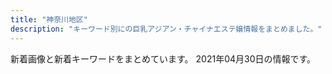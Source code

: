 ```yaml
---
title: "神奈川地区"
description: "キーワード別にの巨乳アジアン・チャイナエステ嬢情報をまとめました。"
---
```


新着画像と新着キーワードをまとめています。
2021年04月30日の情報です。

<DmmAffiliateIns />
<KeywordTable
  shops={
    [
    {
        "name": "\u521d\u604b",
        "url": "http://www.hatsukoi.mensest.com/",
        "keywords": {
            "88": 4,
            "87": 16,
            "86": 4,
            "D": 24
        },
        "station": "JR\u6771\u6238\u585a\u99c5\u6771\u53e3",
        "img_links": [
            "http://www.hatsukoi.mensest.com/files/005.jpg",
            "http://www.hatsukoi.mensest.com/common/images/photo03.jpg",
            "http://www.hatsukoi.mensest.com/images/mainImg_sub.jpg",
            "http://www.hatsukoi.mensest.com/images/btn2.png",
            "http://www.hatsukoi.mensest.com/images/icon_top.png",
            "http://www.hatsukoi.mensest.com/files/006.jpg",
            "http://www.hatsukoi.mensest.com/images/icon_info.png",
            "http://www.hatsukoi.mensest.com/common/images/photo01.jpg",
            "http://www.hatsukoi.mensest.com/files/004.jpg",
            "http://www.hatsukoi.mensest.com/files/001.jpg",
            "http://www.hatsukoi.mensest.com/common/images/photo02.jpg",
            "http://www.hatsukoi.mensest.com/images/icon_tel.png",
            "http://www.hatsukoi.mensest.com/images/icon_staff.png",
            "http://www.hatsukoi.mensest.com/files/003.jpg",
            "http://www.hatsukoi.mensest.com/files/002.jpg"
        ]
    },
    {
        "keywords": {
            "D": 10,
            "85": 5,
            "88": 5,
            "E": 10,
            "87": 10,
            "C": 13
        },
        "name": "\u3075\u308f\u3075\u308f\u5a18",
        "img_links": [
            "https://fuwafuwa-girl.jpn.vin/images/m9.jpg",
            "https://fuwafuwa-girl.jpn.vin/images/m7.jpg",
            "https://fuwafuwa-girl.jpn.vin/images/info.jpg",
            "https://fuwafuwa-girl.jpn.vin/images/s_link.png",
            "https://fuwafuwa-girl.jpn.vin/photos/sites/34/2021/02/2021022406110282.jpg",
            "https://fuwafuwa-girl.jpn.vin/images/s_pick.png",
            "https://fuwafuwa-girl.jpn.vin/photos/sites/34/2021/02/202102240611046.jpg",
            "https://fuwafuwa-girl.jpn.vin/photos/sites/34/2021/02/2021022406110276.jpg",
            "https://fuwafuwa-girl.jpn.vin/images/room3.jpg",
            "https://fuwafuwa-girl.jpn.vin/photos/sites/34/2021/02/2021022406110384.jpg",
            "https://fuwafuwa-girl.jpn.vin/images/s_massage.png",
            "https://fuwafuwa-girl.jpn.vin/images/s_news.png",
            "https://fuwafuwa-girl.jpn.vin/images/s_staff.png",
            "https://fuwafuwa-girl.jpn.vin/images/m13.jpg",
            "https://fuwafuwa-girl.jpn.vin/images/m15.jpg",
            "https://fuwafuwa-girl.jpn.vin/images/m8.jpg",
            "https://fuwafuwa-girl.jpn.vin/images/room1.jpg",
            "https://fuwafuwa-girl.jpn.vin/images/top.png",
            "https://fuwafuwa-girl.jpn.vin/images/m14.jpg",
            "https://fuwafuwa-girl.jpn.vin/images/room2.jpg",
            "https://fuwafuwa-girl.jpn.vin/images/m11.jpg",
            "https://fuwafuwa-girl.jpn.vin/images/m12.jpg",
            "https://fuwafuwa-girl.jpn.vin/images/room4.jpg",
            "https://fuwafuwa-girl.jpn.vin/images/m10.jpg",
            "https://fuwafuwa-girl.jpn.vin/images/mobile.jpg"
        ],
        "station": "\u4e0a\u5927\u5ca1\u99c5",
        "url": "https://fuwafuwa-girl.jpn.vin/"
    },
    {
        "name": "\u6843\u9999",
        "keywords": {
            "D": 3,
            "E": 2,
            "87": 1,
            "86": 3,
            "85": 1
        },
        "station": "JR\u5e73\u585a\u99c5",
        "url": "http://esthe-massage.pw/",
        "img_links": [
            "http://esthe-massage.pw/img/m60.jpg",
            "http://esthe-massage.pw/img/cg02.jpg",
            "http://esthe-massage.pw/img/cg01.jpg",
            "http://esthe-massage.pw/img/m10.jpg",
            "http://esthe-massage.pw/img/noo.png",
            "http://esthe-massage.pw/img/cg05.jpg",
            "http://esthe-massage.pw/img/m20.jpg",
            "http://esthe-massage.pw/img/no.png",
            "http://esthe-massage.pw/img/m30.jpg",
            "http://esthe-massage.pw/img/cg03.jpg",
            "http://esthe-massage.pw/img/m3.jpg",
            "http://esthe-massage.pw/img/m6.jpg",
            "http://esthe-massage.pw/img/m2.jpg",
            "http://esthe-massage.pw/img/m1.jpg",
            "http://esthe-massage.pw/img/cg04.jpg",
            "http://esthe-massage.pw/img/top.jpg",
            "http://esthe-massage.pw/img/fla.jpg",
            "http://esthe-massage.pw/img/m4.jpg",
            "http://esthe-massage.pw/img/stan.png",
            "http://esthe-massage.pw/img/m5.jpg"
        ]
    },
    {
        "station": "JR\u6238\u585a\u99c5",
        "name": "\u3059\u3054\u3044\u7652\u3057",
        "url": "http://www.sugoi.esturl.com/",
        "keywords": {
            "87": 24,
            "D": 24,
            "C": 12,
            "86": 12
        },
        "img_links": [
            "http://www.sugoi.esturl.com/images/sp_tit_therapist.png",
            "http://www.sugoi.esturl.com/photo_news/upimg/75643607cd8483a10c_0.jpg",
            "http://www.sugoi.esturl.com/photo_news/upimg/70951608b5e693bbf5_0.jpg",
            "http://www.sugoi.esturl.com/files/002.jpg",
            "http://www.sugoi.esturl.com/files/003.jpg",
            "http://www.sugoi.esturl.com/images/sp_tit_new.png",
            "http://www.sugoi.esturl.com/images/img_tel.png",
            "http://www.sugoi.esturl.com/files/006.jpg",
            "http://www.sugoi.esturl.com/files/004.jpg",
            "http://www.sugoi.esturl.com/images/tit_new.png",
            "http://www.sugoi.esturl.com/files/001.jpg",
            "http://www.sugoi.esturl.com/images/maining.jpg",
            "http://www.sugoi.esturl.com/images/sp_top.jpg",
            "http://www.sugoi.esturl.com/files/005.jpg",
            "http://www.sugoi.esturl.com/images/top.jpg",
            "http://www.sugoi.esturl.com/images/tit_therapist.png"
        ]
    },
    {
        "name": "\u30a2\u30ed\u30a8",
        "url": "http://oil.abnavi.info/",
        "station": "\u9db4\u5dfb\u6e29\u6cc9\u99c5\u5317\u53e3",
        "keywords": {},
        "img_links": []
    },
    {
        "keywords": {
            "C": 7
        },
        "name": "\u30ea\u30e9\u30af\u30bc\u30fc\u30b7\u30e7\u30f3\u59b9",
        "station": "JR\u5e73\u585a\u99c5\u5317\u53e3",
        "img_links": [
            "http://www.imouto-esute2866.com/images/012.jpg",
            "http://www.imouto-esute2866.com/images/013.jpg",
            "http://www.imouto-esute2866.com/flash/top-1.jpg"
        ],
        "url": "http://www.imouto-esute2866.com/"
    },
    {
        "url": "http://yu-raku.info/",
        "img_links": [
            "http://yu-raku.info/images/b-interior.jpg",
            "http://yu-raku.info/images/bar-interior.png",
            "http://yu-raku.info/images/pic-interior.png",
            "http://yu-raku.info/staff/s-emi4.jpg",
            "http://yu-raku.info/staff/s-yuko1.jpg",
            "http://yu-raku.info/images/fotter.jpg",
            "http://yu-raku.info/staff/s-emi3.jpg",
            "http://yu-raku.info/staff/s-niri1.jpg",
            "http://yu-raku.info/staff/s-miki1.jpg",
            "http://yu-raku.info/sp/images/b-tel.png",
            "http://yu-raku.info/images/sm-cam30min.png",
            "http://yu-raku.info/staff/s-sayuri1.jpg",
            "http://yu-raku.info/sp/images/bar-cam.png",
            "http://yu-raku.info/images/cam30min.png",
            "http://yu-raku.info/images/c-therapist0.png",
            "http://yu-raku.info/images/bar-therapist.png",
            "http://yu-raku.info/sp/images/bar-cover.png",
            "http://yu-raku.info/images/bar-cover.png",
            "http://yu-raku.info/staff/s-nana1.jpg",
            "http://yu-raku.info/staff/s-kana1.jpg",
            "http://yu-raku.info/staff/s-emi5.jpg",
            "http://yu-raku.info/images/bar-info.png",
            "http://yu-raku.info/images/bar-cam.png",
            "http://yu-raku.info/images/c-top0.png"
        ],
        "name": "\u60a0\u697d",
        "keywords": {},
        "station": "JR\u5927\u8239\u99c5\u6771\u53e3"
    },
    {
        "name": "\u8ffd\u6d5c\u30de\u30c3\u30b5\u30fc\u30b8",
        "keywords": {
            "85": 3,
            "C": 3,
            "87": 3,
            "86": 12,
            "D": 15
        },
        "station": "\u8ffd\u6d5c\u99c5",
        "url": "http://oppama.iest.info/",
        "img_links": [
            "http://oppama.iest.info/photos/sites/10/2018/05/2018053009323372.jpg",
            "http://cdn.dino-es.com/images/allpics/KL77e92f55838704c7de0a1eb6ca2a81a0/4ec1d6974658a8b101911755e5d05691.jpg",
            "http://oppama.iest.info/photos/sites/10/2018/05/2018053009323210.jpg",
            "http://oppama.iest.info/images/room1.jpg",
            "http://oppama.iest.info/photos/sites/10/2018/07/2018073109281797.jpg",
            "http://oppama.iest.info/images/room4.jpg",
            "http://oppama.iest.info/photos/sites/10/2018/05/2018053009323272.jpg",
            "http://oppama.iest.info/images/mobile.png",
            "http://oppama.iest.info/images/s_news.png",
            "http://oppama.iest.info/images/s_pick.png",
            "http://oppama.iest.info/images/top.jpg",
            "http://oppama.iest.info/images/room6.jpg",
            "http://cdn.dino-es.com/images/line.jpg",
            "http://oppama.iest.info/images/bj3.jpg",
            "http://oppama.iest.info/images/room3.jpg",
            "http://oppama.iest.info/images/room5.jpg",
            "http://cdn.dino-es.com/images/logo/150x40DinoEs.png",
            "http://oppama.iest.info/photos/sites/10/2018/07/2018073109281695.jpg",
            "http://oppama.iest.info/photos/sites/10/2018/07/2018073109281740.jpg",
            "http://oppama.iest.info/images/room2.jpg",
            "http://oppama.iest.info/photos/sites/10/2018/07/2018073109281759.jpg",
            "http://oppama.iest.info/images/s_news2.png",
            "http://oppama.iest.info/images/s_staff.jpg",
            "http://oppama.iest.info/photos/sites/10/2018/07/2018073109281781.jpg",
            "http://oppama.iest.info/photos/sites/10/2018/05/2018053009323253.jpg",
            "http://oppama.iest.info/images/l1.jpg"
        ]
    },
    {
        "keywords": {
            "E": 8,
            "86": 8,
            "D": 48,
            "85": 40,
            "87": 8
        },
        "img_links": [
            "http://izumi.ests.jp/images/service2.jpg",
            "http://izumi.ests.jp/images/s1.jpg",
            "http://izumi.ests.jp/images/s_news.jpg",
            "http://izumi.ests.jp/images/service3.jpg",
            "http://izumi.ests.jp/photos/sites/54/2020/09/2020092004565418.jpg",
            "http://izumi.ests.jp/images/s3.jpg",
            "http://izumi.ests.jp/photos/sites/54/2020/07/2020070605483923.jpg",
            "http://izumi.ests.jp/images/room4.jpg",
            "http://izumi.ests.jp/photos/sites/54/2019/10/2019100205593058.jpg",
            "http://izumi.ests.jp/images/room3.jpg",
            "http://izumi.ests.jp/photos/sites/54/2019/10/2019100205592997.jpg",
            "http://izumi.ests.jp/images/info2.jpg",
            "http://izumi.ests.jp/photos/sites/54/2020/12/2020121307073529.jpg",
            "http://izumi.ests.jp/photos/sites/54/2021/04/2021042802424765.jpg",
            "http://izumi.ests.jp/photos/sites/54/2020/05/2020051209400132.jpg",
            "http://izumi.ests.jp/images/top.jpg",
            "http://izumi.ests.jp/images/mobile.jpg",
            "http://izumi.ests.jp/images/service1.jpg",
            "http://izumi.ests.jp/images/info.jpg",
            "http://izumi.ests.jp/images/room2.jpg",
            "http://izumi.ests.jp/images/room1.jpg",
            "http://izumi.ests.jp/images/service4.jpg"
        ],
        "station": "\u6e58\u5357\u53f0\u99c5\u897f\u53e3",
        "url": "http://izumi.ests.jp/",
        "name": "\u6e58\u5357\u604b"
    },
    {
        "keywords": {},
        "name": "\u6075",
        "station": "JR\u85e4\u6ca2\u99c5\u5357\u53e3",
        "url": "http://megumi-est.xyz/",
        "img_links": [
            "http://megumi-est.xyz/images/topbg.jpg",
            "http://megumi-est.xyz/girl/1.jpg",
            "http://megumi-est.xyz/girl/5.jpg",
            "http://megumi-est.xyz/images/pickup_line.png",
            "http://megumi-est.xyz/images/roomimg/img1.png",
            "http://megumi-est.xyz/images/roomimg/img3.png",
            "http://megumi-est.xyz/girl/4.jpg",
            "http://megumi-est.xyz/images/staff_bg.png",
            "http://megumi-est.xyz/images/mobile_bg.png",
            "http://megumi-est.xyz/images/roomimg/img2.png",
            "http://megumi-est.xyz/images/newsbg.png",
            "http://megumi-est.xyz/images/roomimg/img4.png",
            "http://megumi-est.xyz/girl/8.jpg"
        ]
    },
    {
        "url": "http://www.bestlove.iesjp.com/",
        "name": "Best Love \uff5e\u30d9\u30b9\u30c8\u30e9\u30d6\uff5e",
        "station": "JR\u5e73\u585a\u99c5\u5317\u53e3",
        "keywords": {
            "C": 31,
            "87": 12,
            "D": 8,
            "83": 12
        },
        "img_links": [
            "http://www.bestlove.iesjp.com/files/007-02.jpg",
            "http://www.bestlove.iesjp.com/files/005-02.jpg",
            "http://www.bestlove.iesjp.com/files/004.jpg",
            "http://www.bestlove.iesjp.com/files/004-02.jpg",
            "http://www.bestlove.iesjp.com/photo_news/upimg/80412607e8c301f1d9_0.jpg",
            "http://www.bestlove.iesjp.com/files/002.jpg",
            "http://www.bestlove.iesjp.com/files/003-03.jpg",
            "http://www.bestlove.iesjp.com/files/001.jpg",
            "http://www.bestlove.iesjp.com/images/r3.jpg",
            "http://www.bestlove.iesjp.com/files/007.jpg",
            "http://www.bestlove.iesjp.com/files/002-03.jpg",
            "http://www.bestlove.iesjp.com/images/mobile.jpg",
            "http://www.bestlove.iesjp.com/files/006.jpg",
            "http://www.bestlove.iesjp.com/files/002-02.jpg",
            "http://www.bestlove.iesjp.com/files/003.jpg",
            "http://www.bestlove.iesjp.com/files/007-03.jpg",
            "http://www.bestlove.iesjp.com/images/line.png",
            "http://www.bestlove.iesjp.com/files/004-03.jpg",
            "http://www.bestlove.iesjp.com/files/006-03.jpg",
            "http://www.bestlove.iesjp.com/files/005.jpg",
            "http://www.bestlove.iesjp.com/files/003-02.jpg",
            "http://www.bestlove.iesjp.com/images/atomosky.jpg",
            "http://www.bestlove.iesjp.com/files/001-03.jpg",
            "http://www.bestlove.iesjp.com/photo_news/upimg/694716066af5752b7c_1.jpg",
            "http://www.bestlove.iesjp.com/files/006-02.jpg",
            "http://www.bestlove.iesjp.com/files/005-03.jpg",
            "http://www.bestlove.iesjp.com/files/001-02.jpg"
        ]
    },
    {
        "url": "http://www.huyo.work/",
        "img_links": [
            "http://www.huyo.work/images/staff_t.jpg",
            "http://www.huyo.work/images/sys2.jpg",
            "http://www.huyo.work/img/sora1.jpg",
            "http://www.huyo.work/images/5.jpg",
            "http://www.huyo.work/img/riri1.jpg",
            "http://www.huyo.work/img/hana1.jpg",
            "http://www.huyo.work/images/head.jpg",
            "http://www.huyo.work/images/2.jpg",
            "http://www.huyo.work/images/4.jpg",
            "http://www.huyo.work/img/mimi1.jpg",
            "http://www.huyo.work/images/line.png",
            "http://www.huyo.work/images/1.jpg",
            "http://www.huyo.work/img/nana1.jpg",
            "http://www.huyo.work/images/info.jpg",
            "http://www.huyo.work/images/mobile.jpg",
            "http://www.huyo.work/images/interior_t.jpg",
            "http://www.huyo.work/images/3.jpg",
            "http://www.huyo.work/images/news.jpg",
            "http://www.huyo.work/images/7.jpg",
            "http://www.huyo.work/img/mayu1.jpg",
            "http://www.huyo.work/images/sys1.jpg",
            "http://www.huyo.work/img/ayumi1.jpg",
            "http://www.huyo.work/images/int2.jpg",
            "http://www.huyo.work/images/int1.jpg",
            "http://www.huyo.work/images/8.jpg"
        ],
        "station": "JR\u5e73\u585a\u99c5\u5317\u53e3",
        "keywords": {},
        "name": "\u3075\u3088\u3046"
    },
    {
        "name": "\u3055\u308f\u3084\u304b",
        "keywords": {},
        "url": "http://hiratsuka-est.com/",
        "img_links": [
            "http://hiratsuka-est.com/images/right.jpg",
            "http://hiratsuka-est.com/images/left.jpg",
            "http://hiratsuka-est.com/images/banna.jpg",
            "http://hiratsuka-est.com/images/tel.jpg",
            "http://hiratsuka-est.com/images/r5.jpg",
            "http://hiratsuka-est.com/images/mi.jpg",
            "http://hiratsuka-est.com/images/chc.jpg",
            "http://hiratsuka-est.com/images/top.jpg",
            "http://hiratsuka-est.com/images/ll1.jpg",
            "http://hiratsuka-est.com/images/g1.jpg",
            "http://hiratsuka-est.com/images/rina.jpg",
            "http://hiratsuka-est.com/images/zi-link.png",
            "http://hiratsuka-est.com/images/r9.jpg",
            "http://hiratsuka-est.com/images/banna1.jpg",
            "http://hiratsuka-est.com/images/zi-faq.png",
            "http://hiratsuka-est.com/images/r8.jpg",
            "http://hiratsuka-est.com/images/g0.jpg",
            "http://hiratsuka-est.com/images/banna2.jpg",
            "http://hiratsuka-est.com/images/g2.jpg",
            "http://hiratsuka-est.com/images/g3.jpg",
            "http://hiratsuka-est.com/images/r1.jpg",
            "http://hiratsuka-est.com/images/r6.jpg",
            "http://hiratsuka-est.com/images/r4.jpg",
            "http://hiratsuka-est.com/images/tiao2.jpg",
            "http://hiratsuka-est.com/images/r7.jpg",
            "http://hiratsuka-est.com/images/new1.jpg",
            "http://hiratsuka-est.com/images/g4.jpg",
            "http://hiratsuka-est.com/images/rr1.jpg",
            "http://hiratsuka-est.com/images/r3.jpg",
            "http://hiratsuka-est.com/images/zi-staff.png"
        ],
        "station": "JR\u5e73\u585a\u99c5\u5317\u53e3"
    },
    {
        "keywords": {
            "C": 6
        },
        "img_links": [
            "http://o-jp.com/tsubaki/images/t_discount.jpg",
            "http://o-jp.com/tsubaki/images/photo02.jpg",
            "http://o-jp.com/tsubaki/images/photo01.jpg",
            "http://o-jp.com/tsubaki/images/index_enter.jpg",
            "http://o-jp.com/tsubaki/images/photo03.jpg",
            "http://o-jp.com/tsubaki/images/mimi1.jpg",
            "http://o-jp.com/tsubaki/images/t_mobile.jpg",
            "http://o-jp.com/tsubaki/images/photo04.jpg"
        ],
        "name": "\u693f",
        "url": "http://o-jp.com/tsubaki/",
        "station": "JR\u5e73\u585a\u99c5\u897f\u53e3"
    },
    {
        "url": "http://genkimorimori.ies.bz/",
        "keywords": {},
        "name": "\u5143\u6c17\u3082\u308a\u3082\u308a",
        "img_links": [
            "http://genkimorimori.ies.bz/photos/sites/68/2021/03/2021031903185869.jpg",
            "http://genkimorimori.ies.bz/images/pick.jpg",
            "http://genkimorimori.ies.bz/images/staff_bj3.jpg",
            "http://genkimorimori.ies.bz/photos/sites/68/2020/12/202012150154361.jpg",
            "http://genkimorimori.ies.bz/photos/sites/68/2021/01/2021011903470168.jpg",
            "http://genkimorimori.ies.bz/images/s_cosplay.jpg",
            "http://genkimorimori.ies.bz/images/g15.jpg",
            "http://genkimorimori.ies.bz/images/info2.jpg",
            "http://genkimorimori.ies.bz/photos/sites/68/2020/11/2020110308572890.jpg",
            "http://genkimorimori.ies.bz/images/g14.jpg",
            "http://genkimorimori.ies.bz/photos/sites/68/2020/12/2020120502191455.jpg",
            "http://genkimorimori.ies.bz/photos/sites/68/2020/11/2020112402100696.jpg",
            "http://genkimorimori.ies.bz/images/top.jpg",
            "http://genkimorimori.ies.bz/images/s_staff.jpg",
            "http://genkimorimori.ies.bz/photos/sites/68/2020/11/2020110308572868.jpg",
            "http://genkimorimori.ies.bz/photos/sites/68/2020/11/2020110308572993.jpg",
            "http://genkimorimori.ies.bz/images/dairy1.jpg",
            "http://genkimorimori.ies.bz/images/g11.jpg",
            "http://genkimorimori.ies.bz/photos/sites/68/2021/04/2021040109162539.jpg",
            "http://genkimorimori.ies.bz/images/news1.jpg",
            "http://genkimorimori.ies.bz/images/g13.jpg",
            "http://genkimorimori.ies.bz/photos/sites/68/2020/11/2020112402100578.jpg",
            "http://genkimorimori.ies.bz/photos/sites/68/2021/04/2021042706555628.jpg",
            "http://genkimorimori.ies.bz/images/g2.jpg",
            "http://genkimorimori.ies.bz/photos/sites/68/2020/12/2020121003212539.jpg",
            "http://genkimorimori.ies.bz/images/g1.jpg",
            "http://genkimorimori.ies.bz/images/g17.jpg",
            "http://genkimorimori.ies.bz/images/s_link.jpg",
            "http://genkimorimori.ies.bz/images/1.jpg",
            "http://genkimorimori.ies.bz/photos/sites/68/2020/12/2020120703525262.jpg",
            "http://genkimorimori.ies.bz/images/2.jpg",
            "http://genkimorimori.ies.bz/images/g7.jpg",
            "http://genkimorimori.ies.bz/photos/sites/68/2020/11/2020110308582485.jpg",
            "http://genkimorimori.ies.bz/images/g16.jpg",
            "http://genkimorimori.ies.bz/images/g10.jpg",
            "http://genkimorimori.ies.bz/images/g3.jpg",
            "http://genkimorimori.ies.bz/images/mobile.jpg",
            "http://genkimorimori.ies.bz/images/info.jpg"
        ],
        "station": "\u79e6\u91ce\u99c5\u5317\u53e3"
    },
    {
        "keywords": {},
        "name": "\u82b1\u306e\u604b",
        "img_links": [
            "http://www.sh-riraku77.site/picture/photo3.png",
            "http://www.sh-riraku77.site/picture/end.png",
            "http://www.sh-riraku77.site/plus/images/room3.jpg",
            "http://www.sh-riraku77.site/picture/s_new.png",
            "http://www.sh-riraku77.site/plus/images/room1.jpg",
            "http://www.sh-riraku77.site/plus/images/room4.jpg",
            "http://www.sh-riraku77.site/picture/i_therapist.png",
            "http://www.sh-riraku77.site/picture/top23.png",
            "http://www.sh-riraku77.site/picture/top22.png",
            "http://www.sh-riraku77.site/plus/images/room2.jpg",
            "http://www.sh-riraku77.site/picture/s_staff.png",
            "http://www.sh-riraku77.site/uploads/210325/1-210325133926495.jpg",
            "http://www.sh-riraku77.site/uploads/201214/1-201214130312232.jpg"
        ],
        "url": "http://www.sh-riraku77.site/",
        "station": "JR\u65b0\u6749\u7530\u99c5\u897f\u53e3"
    },
    {
        "station": "JR\u8305\u30f6\u5d0e\u99c5\u5357\u53e3",
        "keywords": {},
        "name": "\u6d5c\u8fba\u306e\u604b",
        "img_links": [
            "http://www.hamabei.com/images/kaori1.jpg",
            "http://www.hamabei.com/images/buttona_04.jpg",
            "http://www.hamabei.com/images/giral015.jpg",
            "http://www.hamabei.com/images/giral012.jpg",
            "http://www.hamabei.com/images/miki1.jpg",
            "http://www.hamabei.com/images/buttona_03.jpg",
            "http://www.hamabei.com/images/nana1.jpg",
            "http://www.hamabei.com/images/yuka1.jpg",
            "http://www.hamabei.com/images/giral009.jpg",
            "http://www.hamabei.com/images/giral014.jpg",
            "http://www.hamabei.com/images/buttona_08.jpg",
            "http://www.hamabei.com/images/qr.jpg",
            "http://www.hamabei.com/images/buttona_06.jpg",
            "http://www.hamabei.com/images/giral007.jpg",
            "http://www.hamabei.com/images/buttona_07.jpg",
            "http://www.hamabei.com/images/buttona_05.jpg"
        ],
        "url": "http://www.hamabei.com/"
    },
    {
        "img_links": [
            "https://candy.jps.cm/images/room2.jpg",
            "https://candy.jps.cm/images/s_link.jpg",
            "https://candy.jps.cm/images/s_news.jpg",
            "https://candy.jps.cm/images/s_staff.jpg",
            "https://candy.jps.cm/photos/sites/46/2021/03/2021032412025333.jpg",
            "https://candy.jps.cm/images/room1.jpg",
            "https://candy.jps.cm/images/new.jpg",
            "https://candy.jps.cm/photos/sites/46/2021/03/2021032412025571.jpg",
            "https://candy.jps.cm/images/room4.jpg",
            "https://candy.jps.cm/images/s1.jpg",
            "https://candy.jps.cm/images/s_face.jpg",
            "https://candy.jps.cm/images/top.jpg",
            "https://candy.jps.cm/images/tel.jpg",
            "https://candy.jps.cm/photos/sites/46/2021/03/2021032412025519.jpg",
            "https://candy.jps.cm/images/s2.jpg",
            "https://candy.jps.cm/images/room3.jpg",
            "https://candy.jps.cm/photos/sites/46/2021/03/2021032412025477.jpg",
            "https://candy.jps.cm/images/mobile.jpg",
            "https://candy.jps.cm/images/news_bj2.jpg"
        ],
        "station": "JR\u6238\u585a\u99c5\u6771\u53e3",
        "name": "\u30ad\u30e3\u30f3\u30c7\u30a3",
        "url": "https://candy.jps.cm/",
        "keywords": {
            "85": 16,
            "C": 12,
            "86": 48,
            "D": 64
        }
    },
    {
        "name": "\u30df\u30fc\u30c8\u30e6\u30fc",
        "keywords": {
            "D": 1,
            "C": 6
        },
        "img_links": [
            "http://meetyou.me-es.com/images/index_08.jpg",
            "http://meetyou.me-es.com/images/r04.jpg",
            "http://meetyou.me-es.com/girl/09.jpg",
            "http://meetyou.me-es.com/girl/02.jpg",
            "http://meetyou.me-es.com/images/index_10.jpg",
            "http://meetyou.me-es.com/images/index_04.jpg",
            "http://meetyou.me-es.com/images/index_06.jpg",
            "http://meetyou.me-es.com/girl/017.jpg",
            "http://meetyou.me-es.com/images/info_tit.jpg",
            "http://meetyou.me-es.com/images/info_10.jpg",
            "http://meetyou.me-es.com/images/sub_13.jpg",
            "http://meetyou.me-es.com/images/r02.jpg",
            "http://meetyou.me-es.com/images/staff_10.jpg",
            "http://meetyou.me-es.com/images/index_13.jpg",
            "http://meetyou.me-es.com/images/index_03.jpg",
            "http://meetyou.me-es.com/images/index_01.jpg",
            "http://meetyou.me-es.com/images/r03.jpg",
            "http://meetyou.me-es.com/girl/018.jpg",
            "http://meetyou.me-es.com/girl/015.jpg",
            "http://meetyou.me-es.com/images/r01.jpg",
            "http://meetyou.me-es.com/images/index_09.jpg",
            "http://meetyou.me-es.com/images/index_07.jpg",
            "http://meetyou.me-es.com/images/rec_10.jpg",
            "http://meetyou.me-es.com/girl/013.jpg",
            "http://meetyou.me-es.com/images/index_02.jpg",
            "http://meetyou.me-es.com/images/rec.jpg",
            "http://meetyou.me-es.com/images/index_05.jpg",
            "http://meetyou.me-es.com/girl/00.jpg",
            "http://meetyou.me-es.com/images/index_15.jpg",
            "http://meetyou.me-es.com/girl/016.jpg",
            "http://meetyou.me-es.com/images/index_17.jpg"
        ],
        "station": "\u9577\u5f8c\u99c5\u6771\u53e3",
        "url": "http://meetyou.me-es.com/"
    },
    {
        "url": "http://yushinen.info/",
        "keywords": {},
        "name": "\u7652\u5fc3\u5712",
        "img_links": [
            "http://yushinen.info/images/info.png",
            "http://yushinen.info/images/mobile.png",
            "http://yushinen.info/images/g0.jpg",
            "http://yushinen.info/images/g6.jpg",
            "http://yushinen.info/images/room3.jpg",
            "http://yushinen.info/images/g7.jpg",
            "http://yushinen.info/images/nei-03.png",
            "http://yushinen.info/images/g4.jpg",
            "http://yushinen.info/images/room2.jpg",
            "http://yushinen.info/images/room5.jpg",
            "http://yushinen.info/images/g2.jpg",
            "http://yushinen.info/images/g3.jpg",
            "http://yushinen.info/images/room6.jpg",
            "http://yushinen.info/images/g5.jpg",
            "http://yushinen.info/images/top.jpg",
            "http://yushinen.info/images/room1.jpg",
            "http://yushinen.info/images/g1.jpg",
            "http://yushinen.info/images/flw.png",
            "http://yushinen.info/images/room4.jpg"
        ],
        "station": "JR\u85e4\u6ca2\u99c5\u5357\u53e3"
    },
    {
        "keywords": {},
        "name": "\u968f\u7e01",
        "img_links": [
            "http://sui-en.work/images/ta.jpg",
            "http://sui-en.work/img/kaori1.jpg",
            "http://sui-en.work/images/sys2.jpg",
            "http://sui-en.work/images/4.png",
            "http://sui-en.work/images/sys3.png",
            "http://sui-en.work/images/b1.jpg",
            "http://sui-en.work/img/sena1.jpg",
            "http://sui-en.work/img/hana1.jpg",
            "http://sui-en.work/images/1.png",
            "http://sui-en.work/images/int1.png",
            "http://sui-en.work/img/yuki1.jpg",
            "http://sui-en.work/images/staff_t.png",
            "http://sui-en.work/images/mobile.jpg",
            "http://sui-en.work/images/b2.jpg",
            "http://sui-en.work/images/int3.png",
            "http://sui-en.work/images/tr.jpg",
            "http://sui-en.work/images/interior_t.png",
            "http://sui-en.work/images/news.jpg",
            "http://sui-en.work/images/info.jpg",
            "http://sui-en.work/images/int2.png",
            "http://sui-en.work/images/head.jpg",
            "http://sui-en.work/images/2.png",
            "http://sui-en.work/images/sys1.jpg",
            "http://sui-en.work/images/3.png"
        ],
        "url": "http://sui-en.work/",
        "station": "JR\u5e73\u585a\u99c5\u5317\u53e3"
    },
    {
        "keywords": {
            "83": 4,
            "86": 4,
            "89": 2,
            "85": 2
        },
        "url": "http://es-rei.work/",
        "station": "JR\u85e4\u6ca2\u99c5\u5357\u53e3",
        "img_links": [
            "http://es-rei.work/_src/26747296/line1.jpg",
            "http://es-rei.work/_src/26747208/navi2_04.png",
            "http://es-rei.work/_src/47863241/05859f21726dfcef9faa9bab12a2595.jpg",
            "http://es-rei.work/_src/26747114/base_03.png",
            "http://es-rei.work/_src/34041600/line3.png",
            "http://es-rei.work/_src/26747206/navi2_02.png",
            "http://es-rei.work/_src/26838136/news.jpg",
            "http://es-rei.work/_src/26747292/wechatimg202.jpg",
            "http://es-rei.work/_src/47863108/wechatimg26_20200914183556350.jpg",
            "http://es-rei.work/_src/26747225/wechatimg75.jpg",
            "http://es-rei.work/_src/26747301/line3.png",
            "http://es-rei.work/1.jpg",
            "http://es-rei.work/_src/26824435/cam2.png",
            "http://es-rei.work/_src/26838157/wechatimg77.jpg",
            "http://es-rei.work/_src/26747202/list_03.png",
            "http://es-rei.work/2.jpg",
            "http://es-rei.work/_src/26747093/_igp4295.jpg",
            "http://es-rei.work/_src/34041599/line3.png",
            "http://es-rei.work/_src/26838158/wechatimg75.jpg",
            "http://es-rei.work/_src/26747222/line3.png",
            "http://es-rei.work/_src/26747201/list_02.png",
            "http://es-rei.work/_src/26747302/wechatimg204.jpg",
            "http://es-rei.work/_src/26747199/sign.png",
            "http://es-rei.work/_src/26747203/list_04.png",
            "http://es-rei.work/_src/26747173/base_03.png",
            "http://es-rei.work/_src/26747089/51d8ecbee4cc2935f070c539c37ded71.jpg",
            "http://es-rei.work/_src/47863240/line3.png",
            "http://es-rei.work/_src/34041693/line1.jpg",
            "http://es-rei.work/_src/26747185/base_01.png",
            "http://es-rei.work/_src/26790995/wechatimg38_20181018221746252.jpg",
            "http://es-rei.work/_src/26747304/line1.jpg",
            "http://es-rei.work/_src/26747170/base_01.png",
            "http://es-rei.work/3.jpg",
            "http://es-rei.work/_src/26747300/line3.png",
            "http://es-rei.work/_src/26838155/wechatimg202.jpg",
            "http://es-rei.work/_src/26791115/_igp4263.jpg",
            "http://es-rei.work/_src/34041597/wechatimg26_20200914183556350.jpg",
            "http://es-rei.work/_src/26747287/line3.png",
            "http://es-rei.work/_src/26747227/line3.png",
            "http://es-rei.work/_src/26747200/list_01.png",
            "http://es-rei.work/4.jpg",
            "http://es-rei.work/_src/26747204/list_05.png",
            "http://es-rei.work/_src/26747293/line3.png",
            "http://es-rei.work/_src/26747223/line3.png",
            "http://es-rei.work/_src/26747209/navi2_05.png",
            "http://es-rei.work/_src/47863242/100054276feb8d8cef3ac5199531cfe.jpg",
            "http://es-rei.work/_src/26838156/wechatimg204.jpg",
            "http://es-rei.work/_src/26747205/navi2_01.png",
            "http://es-rei.work/_src/47863239/line3.png",
            "http://es-rei.work/_src/26747132/line1.jpg",
            "http://es-rei.work/_src/26747289/wechatimg77.jpg",
            "http://es-rei.work/_src/26824216/b0131b16446464e537eff864d8f041bb.jpg",
            "http://es-rei.work/_src/26747294/line3.png",
            "http://es-rei.work/_src/26747229/line1.jpg",
            "http://es-rei.work/_src/34124118/wechatimg26_20200914183556350.jpg",
            "http://es-rei.work/_src/47863244/line1.jpg",
            "http://es-rei.work/5.jpg",
            "http://es-rei.work/_src/26747218/line1.jpg",
            "http://es-rei.work/_src/26791049/_dsf9442.jpg",
            "http://es-rei.work/_src/26747187/base_03.png",
            "http://es-rei.work/_src/26747153/base_01.png",
            "http://es-rei.work/_src/26747210/navi2_06.png",
            "http://es-rei.work/_src/26747126/base_01.png",
            "http://es-rei.work/_src/26838160/line.png",
            "http://es-rei.work/_src/26838174/line.png",
            "http://es-rei.work/_src/26791053/_dsf9449.jpg",
            "http://es-rei.work/_src/26747086/base_01.png",
            "http://es-rei.work/_src/34041596/05859f21726dfcef9faa9bab12a2595.jpg",
            "http://es-rei.work/_src/26747288/line3.png",
            "http://es-rei.work/_src/26747207/navi2_03.png",
            "http://es-rei.work/_src/26747221/wechatimg164_1.jpg",
            "http://es-rei.work/_src/26747226/line3.png",
            "http://es-rei.work/_src/26791051/_dsf9446.jpg",
            "http://es-rei.work/_src/26747158/base_03.png",
            "http://es-rei.work/_src/26747141/base_03.png",
            "http://es-rei.work/_src/26747231/line1.jpg"
        ],
        "name": "\u9e97"
    },
    {
        "keywords": {},
        "name": "\u6e05\u6c34\u6e7e",
        "url": "http://vinerty.xyz/",
        "station": "\u6e58\u5357\u53f0\u99c5\u897f\u53e3",
        "img_links": [
            "http://vinerty.xyz/uploads/210414/1-21041415424K61.jpg",
            "http://vinerty.xyz/uploads/180620/1-1P62010154K00.png",
            "http://vinerty.xyz/templets/default/picture/news.jpg",
            "http://vinerty.xyz/templets/default/picture/rec1.png",
            "http://vinerty.xyz/uploads/180620/1-1P62010193X63.jpg",
            "http://vinerty.xyz/uploads/210414/1-2104141542145O.jpg",
            "http://vinerty.xyz/templets/default/picture/head.jpg",
            "http://vinerty.xyz/uploads/210414/1-210414154313312.jpg",
            "http://vinerty.xyz/uploads/210414/1-210414154346291.png",
            "http://vinerty.xyz/uploads/210424/1-210424092F2349.jpg",
            "http://vinerty.xyz/templets/default/picture/interior_t.jpg",
            "http://vinerty.xyz/uploads/210414/1-21041416305D18.jpg",
            "http://vinerty.xyz/templets/default/picture/staff_t.jpg"
        ]
    },
    {
        "station": "\u4e0a\u5927\u5ca1\u99c5",
        "url": "https://temiri.ests.jp/",
        "img_links": [
            "https://temiri.ests.jp/images/link_nav04.jpg",
            "https://temiri.ests.jp/images/img_eject.jpg",
            "https://temiri.ests.jp/images/link_nav01.jpg",
            "https://temiri.ests.jp/images/room3.jpg",
            "https://temiri.ests.jp/images/room6.jpg",
            "https://temiri.ests.jp/images/top.png",
            "https://temiri.ests.jp/images/room2.jpg",
            "https://temiri.ests.jp/photos/sites/37/2021/04/2021042805581763.jpg",
            "https://temiri.ests.jp/images/room5.jpg",
            "https://temiri.ests.jp/images/tit_new.jpg",
            "https://temiri.ests.jp/images/btn_eject.jpg",
            "https://temiri.ests.jp/images/link_nav06.jpg",
            "https://temiri.ests.jp/photos/sites/37/2021/04/2021042805581632.jpg",
            "https://temiri.ests.jp/images/sp_top.jpg",
            "https://temiri.ests.jp/images/link_nav02.jpg",
            "https://temiri.ests.jp/images/room1.jpg",
            "https://temiri.ests.jp/images/tit_face.jpg",
            "https://temiri.ests.jp/images/tit_eject.jpg",
            "https://temiri.ests.jp/images/link_nav03.jpg",
            "https://temiri.ests.jp/images/room4.jpg",
            "https://temiri.ests.jp/images/link_nav05.jpg",
            "https://temiri.ests.jp/photos/sites/37/2021/04/2021042805581827.jpg",
            "https://temiri.ests.jp/images/link_nav07.jpg",
            "https://temiri.ests.jp/images/close_eject.png",
            "https://temiri.ests.jp/photos/sites/37/2021/04/2021042805581995.jpg"
        ],
        "keywords": {
            "85": 24,
            "C": 52,
            "83": 12,
            "86": 12,
            "D": 36
        },
        "name": "\u30c6\u30df\u30ea"
    },
    {
        "station": "\u5584\u884c\u99c5\u6771\u53e3",
        "url": "http://treat-rlx.com/",
        "img_links": [
            "http://treat-rlx.com/staff/aya/01mb.jpg",
            "http://treat-rlx.com/pic/topimg2.png",
            "http://treat-rlx.com/pic/topimg4.png",
            "http://treat-rlx.com/pic/topimg5.png",
            "http://treat-rlx.com/pic/topimg1.png",
            "http://treat-rlx.com/i/files/homeimg.jpg",
            "http://treat-rlx.com/pic/head.jpg",
            "http://treat-rlx.com/pic/topimg3.png",
            "http://treat-rlx.com/staff/aya/01.jpg",
            "http://treat-rlx.com/img/ttl_mobile.png",
            "http://treat-rlx.com/img/att.png",
            "http://treat-rlx.com/staff/mika/01.jpg",
            "http://treat-rlx.com/staff/mika/01mb.jpg",
            "http://treat-rlx.com/img/ttl_staff.jpg",
            "http://treat-rlx.com/img/ttl_rec.png"
        ],
        "keywords": {
            "C": 11
        },
        "name": "\u798f\u7e01"
    },
    {
        "url": "http://www.cc-girl.work/",
        "keywords": {},
        "name": "yuyu-\u3086\u3046\u3086-",
        "img_links": [
            "http://www.cc-girl.work/images/6.jpg",
            "http://www.cc-girl.work/images/10.jpg",
            "http://www.cc-girl.work/images/news.jpg",
            "http://www.cc-girl.work/images/2.jpg",
            "http://www.cc-girl.work/images/4.jpg",
            "http://www.cc-girl.work/images/7.jpg",
            "http://www.cc-girl.work/images/5.jpg",
            "http://www.cc-girl.work/images/int1.jpg",
            "http://www.cc-girl.work/images/rec1.jpg",
            "http://www.cc-girl.work/images/1.jpg",
            "http://www.cc-girl.work/images/3.jpg",
            "http://www.cc-girl.work/images/rec2.jpg",
            "http://www.cc-girl.work/images/head.jpg",
            "http://www.cc-girl.work/img/kumi1.jpg",
            "http://www.cc-girl.work/images/staff_t.jpg",
            "http://www.cc-girl.work/img/kaoru1.jpg",
            "http://www.cc-girl.work/images/mobile.jpg",
            "http://www.cc-girl.work/images/interior_t.jpg",
            "http://www.cc-girl.work/images/11.jpg",
            "http://www.cc-girl.work/img/miho1.jpg",
            "http://www.cc-girl.work/images/sys1.jpg",
            "http://www.cc-girl.work/images/line.png",
            "http://www.cc-girl.work/images/ac1.jpg",
            "http://www.cc-girl.work/img/mari1.jpg",
            "http://www.cc-girl.work/img/yuki1.jpg",
            "http://www.cc-girl.work/images/8.jpg",
            "http://www.cc-girl.work/images/sys2.jpg",
            "http://www.cc-girl.work/images/sys3.jpg",
            "http://www.cc-girl.work/img/sizuka1.jpg",
            "http://www.cc-girl.work/img/yuri1.jpg",
            "http://www.cc-girl.work/images/9.jpg",
            "http://www.cc-girl.work/img/ai1.jpg",
            "http://www.cc-girl.work/img/yaya1.jpg",
            "http://www.cc-girl.work/img/eri1.jpg",
            "http://www.cc-girl.work/img/momo1.jpg",
            "http://www.cc-girl.work/images/ta.jpg"
        ],
        "station": "\u4e0a\u5927\u5ca1\u99c5"
    },
    {
        "keywords": {
            "86": 9,
            "D": 9
        },
        "url": "http://pretty-esthe.com/",
        "img_links": [
            "http://pretty-esthe.com/images/r1.jpg",
            "http://pretty-esthe.com/images/r2.jpg",
            "http://pretty-esthe.com/images/r3.jpg",
            "http://pretty-esthe.com/images/top.png",
            "http://pretty-esthe.com/images/r4.jpg",
            "http://pretty-esthe.com/images/cg01.jpg",
            "http://pretty-esthe.com/images/news.png",
            "http://pretty-esthe.com/images/staff_s.png",
            "http://pretty-esthe.com/images/cg05.jpg",
            "http://pretty-esthe.com/images/evetop.png",
            "http://pretty-esthe.com/images/cg02.jpg"
        ],
        "name": "\u840c\u3048",
        "station": "JR\u6238\u585a\u99c5\u6771\u53e3"
    },
    {
        "keywords": {},
        "name": "\u85ab",
        "station": "JR\u85e4\u6ca2\u99c5\u5357\u53e3",
        "img_links": [
            "http://f-kaori.work/sp/images/6.jpg",
            "http://f-kaori.work/sp/images/10.jpg",
            "http://f-kaori.work/images/1.jpg",
            "http://f-kaori.work/img/yumi1.jpg",
            "http://f-kaori.work/sp/images/interior_t.jpg",
            "http://f-kaori.work/sp/images/rec3.png",
            "http://f-kaori.work/sp/images/top.jpg",
            "http://f-kaori.work/images/5.jpg",
            "http://f-kaori.work/sp/images/sys.png",
            "http://f-kaori.work/sp/img/sora1.jpg",
            "http://f-kaori.work/sp/img/sin1.jpg",
            "http://f-kaori.work/img/yoka1.jpg",
            "http://f-kaori.work/img/sin1.jpg",
            "http://f-kaori.work/sp/images/rec1.png",
            "http://f-kaori.work/sp/img/yoka1.jpg",
            "http://f-kaori.work/images/head.jpg",
            "http://f-kaori.work/img/risa1.jpg",
            "http://f-kaori.work/sp/images/news.png",
            "http://f-kaori.work/sp/img/yumi1.jpg",
            "http://f-kaori.work/sp/images/staff_t.jpg",
            "http://f-kaori.work/images/concept.png",
            "http://f-kaori.work/img/emi1.jpg",
            "http://f-kaori.work/images/sisu.png",
            "http://f-kaori.work/sp/images/3.jpg",
            "http://f-kaori.work/img/aya1.jpg",
            "http://f-kaori.work/images/interior_t.jpg",
            "http://f-kaori.work/images/news.png",
            "http://f-kaori.work/images/sys.png",
            "http://f-kaori.work/sp/images/head.jpg",
            "http://f-kaori.work/sp/images/sisu.jpg",
            "http://f-kaori.work/sp/menu/top.jpg",
            "http://f-kaori.work/img/sora1.jpg",
            "http://f-kaori.work/sp/images/rec2.jpg",
            "http://f-kaori.work/sp/images/7.jpg",
            "http://f-kaori.work/images/rec2.jpg",
            "http://f-kaori.work/images/3.jpg",
            "http://f-kaori.work/images/7.jpg",
            "http://f-kaori.work/img/sasa1.jpg",
            "http://f-kaori.work/sp/menu/staff.jpg",
            "http://f-kaori.work/images/rec1.png",
            "http://f-kaori.work/sp/images/8.jpg",
            "http://f-kaori.work/sp/img/aya1.jpg",
            "http://f-kaori.work/images/sisu_t.jpg",
            "http://f-kaori.work/images/line.png",
            "http://f-kaori.work/images/8.jpg",
            "http://f-kaori.work/sp/images/9.jpg",
            "http://f-kaori.work/sp/images/tel.jpg",
            "http://f-kaori.work/images/sm.jpg",
            "http://f-kaori.work/sp/images/5.jpg",
            "http://f-kaori.work/sp/img/risa1.jpg",
            "http://f-kaori.work/sp/images/topgirl.png",
            "http://f-kaori.work/sp/img/emi1.jpg",
            "http://f-kaori.work/images/10.jpg",
            "http://f-kaori.work/images/mobile.jpg",
            "http://f-kaori.work/sp/images/1.jpg",
            "http://f-kaori.work/images/9.jpg",
            "http://f-kaori.work/sp/images/int1.png",
            "http://f-kaori.work/sp/images/int2.png",
            "http://f-kaori.work/sp/images/sisu_t.png",
            "http://f-kaori.work/sp/images/pc.jpg",
            "http://f-kaori.work/images/int2.png",
            "http://f-kaori.work/images/int1.png",
            "http://f-kaori.work/images/6.jpg",
            "http://f-kaori.work/images/staff_t.jpg",
            "http://f-kaori.work/sp/images/newsb.png",
            "http://f-kaori.work/sp/img/sasa1.jpg",
            "http://f-kaori.work/sp/images/footer.png",
            "http://f-kaori.work/sp/menu/interior.jpg"
        ],
        "url": "http://f-kaori.work/"
    },
    {
        "img_links": [
            "http://lavender-est.xyz/girl/7.jpg",
            "http://lavender-est.xyz/girl/7_2.jpg",
            "http://lavender-est.xyz/images/room/r4.jpg",
            "http://lavender-est.xyz/girl/4.jpg",
            "http://lavender-est.xyz/girl/14_1.jpg",
            "http://lavender-est.xyz/images/top01.jpg",
            "http://lavender-est.xyz/girl/6.jpg",
            "http://lavender-est.xyz/girl/5_2.jpg",
            "http://lavender-est.xyz/girl/5.jpg",
            "http://lavender-est.xyz/girl/15_1.jpg",
            "http://lavender-est.xyz/girl/14.jpg",
            "http://lavender-est.xyz/girl/11_1.jpg",
            "http://lavender-est.xyz/images/lr_02.jpg",
            "http://lavender-est.xyz/girl/5_1.jpg",
            "http://lavender-est.xyz/girl/7_1.jpg",
            "http://lavender-est.xyz/images/bar_staff.jpg",
            "http://lavender-est.xyz/images/pro_girl_line.jpg",
            "http://lavender-est.xyz/girl/14_2.jpg",
            "http://lavender-est.xyz/girl/3_1.jpg",
            "http://lavender-est.xyz/i/girl/11.jpg",
            "http://lavender-est.xyz/girl/10_2.jpg",
            "http://lavender-est.xyz/girl/5_3.jpg",
            "http://lavender-est.xyz/girl/2.jpg",
            "http://lavender-est.xyz/images/room/r1.jpg",
            "http://lavender-est.xyz/girl/9_1.jpg",
            "http://lavender-est.xyz/girl/10_1.jpg",
            "http://lavender-est.xyz/girl/3.jpg",
            "http://lavender-est.xyz/images/twitter.jpg",
            "http://lavender-est.xyz/images/room/r3.jpg",
            "http://lavender-est.xyz/girl/11.jpg",
            "http://lavender-est.xyz/girl/15.jpg",
            "http://lavender-est.xyz/girl/4_1.jpg",
            "http://lavender-est.xyz/images/tel.png",
            "http://lavender-est.xyz/girl/10.jpg",
            "http://lavender-est.xyz/girl/2_1.jpg",
            "http://lavender-est.xyz/images/room/r2.jpg",
            "http://lavender-est.xyz/girl/8.jpg",
            "http://lavender-est.xyz/girl/9.jpg",
            "http://lavender-est.xyz/girl/11_2.jpg",
            "http://lavender-est.xyz/images/mobile.png",
            "http://lavender-est.xyz/girl/9_2.jpg"
        ],
        "station": "JR\u85e4\u6ca2\u99c5\u5357\u53e3",
        "url": "http://lavender-est.xyz/",
        "keywords": {},
        "name": "\u30e9\u30d9\u30f3\u30c0\u30fc"
    },
    {
        "name": "\u82b1\u306e\u6249",
        "url": "http://hana-tobira.xyz/",
        "station": "JR\u85e4\u6ca2\u99c5\u5357\u53e3",
        "img_links": [
            "http://hana-tobira.xyz/images/mobile.jpg",
            "http://hana-tobira.xyz/images/g5.jpg",
            "http://hana-tobira.xyz/images/g4.jpg",
            "http://hana-tobira.xyz/images/g7.jpg",
            "http://hana-tobira.xyz/images/g.jpg",
            "http://hana-tobira.xyz/images/tite-staff.jpg",
            "http://hana-tobira.xyz/images/g2.jpg",
            "http://hana-tobira.xyz/images/pickup_t.jpg",
            "http://hana-tobira.xyz/images/tite-link.jpg",
            "http://hana-tobira.xyz/images/g6.jpg",
            "http://hana-tobira.xyz/images/tite-i.png",
            "http://hana-tobira.xyz/images/end.png"
        ],
        "keywords": {
            "C": 13
        }
    },
    {
        "station": "JR\u85e4\u6ca2\u99c5\u5317\u53e3",
        "name": "\u7e01",
        "keywords": {},
        "img_links": [
            "http://en.este88.com/gals/rena1.jpg",
            "http://en.este88.com/gals/aya1.jpg",
            "http://en.este88.com/gals/yuyu1.jpg",
            "http://en.este88.com/i/images/info_15.jpg",
            "http://en.este88.com/i/images/info_12.jpg",
            "http://en.este88.com/gals/saya1.jpg",
            "http://en.este88.com/gals/emi1.jpg",
            "http://en.este88.com/images/info.png",
            "http://en.este88.com/gals/asuka1.jpg",
            "http://en.este88.com/gals/nana1.jpg",
            "http://en.este88.com/gals/koko1.jpg",
            "http://en.este88.com/i/images/info_07.jpg",
            "http://en.este88.com/gals/mika1.jpg",
            "http://en.este88.com/i/images/info_09.jpg"
        ],
        "url": "http://en.este88.com/"
    },
    {
        "url": "http://vinntuy.xyz/",
        "keywords": {},
        "station": "JR\u85e4\u6ca2\u99c5\u5357\u53e3",
        "img_links": [
            "http://vinntuy.xyz/uploads/210412/1-2104121Q114L2.jpg",
            "http://vinntuy.xyz/static/picture/room2.jpg",
            "http://vinntuy.xyz/static/picture/room3.jpg",
            "http://vinntuy.xyz/static/picture/room1.jpg",
            "http://vinntuy.xyz/static/picture/top.png",
            "http://vinntuy.xyz/static/picture/news.png",
            "http://vinntuy.xyz/static/picture/s1.jpg",
            "http://vinntuy.xyz/uploads/210401/1-210401144331M4.jpg",
            "http://vinntuy.xyz/static/picture/mobile.jpg",
            "http://vinntuy.xyz/static/picture/s3.jpg",
            "http://vinntuy.xyz/uploads/210401/1-2104011443001G.jpg",
            "http://vinntuy.xyz/static/picture/room4.jpg",
            "http://vinntuy.xyz/static/picture/s_staff.png",
            "http://vinntuy.xyz/uploads/210401/1-210401144410258.jpg"
        ],
        "name": "Honeyroom"
    },
    {
        "keywords": {
            "E": 1,
            "86": 2,
            "85": 1,
            "87": 1,
            "D": 3
        },
        "name": "\u30df\u30e9\u30dc\u30eb",
        "img_links": [
            "http://esbest.info/staffPhoto/b20200526161929.jpg",
            "http://esbest.info/images/store/03.jpg",
            "http://esbest.info/images/mobile.jpg",
            "http://esbest.info/staffPhoto/s20200109133117.jpg",
            "http://esbest.info/js/sliderLine/slide_next.png",
            "http://esbest.info/staffPhoto/b20200205123504.jpg",
            "http://esbest.info/staffPhoto/s20200205123504.jpg",
            "http://esbest.info/images/returnBtn.png",
            "http://esbest.info/uploadfiles/images/campaignEsbestInfo1.jpg",
            "http://esbest.info/staffPhoto/b20200111165529.jpg",
            "http://esbest.info/images/store/01.jpg",
            "http://esbest.info/staffPhoto/s20200111165529.jpg",
            "http://esbest.info/js/sliderLine/slide_prev.png",
            "http://esbest.info/staffPhoto/b20200109133117.jpg",
            "http://esbest.info/images/store/02.jpg",
            "http://esbest.info/images/store/04.jpg",
            "http://esbest.info/staffPhoto/s20200526161929.jpg"
        ],
        "station": "JR\u6771\u6238\u585a\u99c5\u6771\u53e3",
        "url": "http://esbest.info/"
    },
    {
        "url": "http://karen.ies.fun/",
        "name": "\u83ef\u84ee",
        "keywords": {},
        "img_links": [],
        "station": "JR\u8305\u30f6\u5d0e\u99c5\u5317\u53e3"
    },
    {
        "station": "JR\u85e4\u6ca2\u99c5\u5357\u53e3",
        "keywords": {
            "84": 4,
            "87": 5,
            "F": 1,
            "\u30bb\u30af\u30b7\u30fc": 5
        },
        "img_links": [
            "https://static.wixstatic.com/media/fa16f5_c5eb62e882bb4223841ed94f9c0e4c94~mv2.jpg",
            "https://static.wixstatic.com/media/fa16f5_10bb2bee15cc4bae8e5cb63703e45c70~mv2.jpg",
            "https://static.wixstatic.com/media/fa16f5_86eb1c796f8c4331b4c38b69cda1b743~mv2.jpg"
        ],
        "url": "https://174018370.wixsite.com/mysite-5/",
        "name": "\u30a2\u30eb\u30b9"
    },
    {
        "keywords": {},
        "img_links": [
            "http://ikoi.esjp.xyz/i/img/photo03.jpg",
            "http://ikoi.esjp.xyz/img/sub_staff.jpg",
            "http://ikoi.esjp.xyz/i/img/photo05.jpg",
            "http://ikoi.esjp.xyz/i/img/photo02.jpg",
            "http://ikoi.esjp.xyz/img/room/photo04.jpg",
            "http://ikoi.esjp.xyz/girl/3.jpg",
            "http://ikoi.esjp.xyz/img/top_pickback.png",
            "http://ikoi.esjp.xyz/i/img/photo01.jpg",
            "http://ikoi.esjp.xyz/img/room/photo05.jpg",
            "http://ikoi.esjp.xyz/img/pro_girl_line.jpg",
            "http://ikoi.esjp.xyz/img/lr_02.jpg",
            "http://ikoi.esjp.xyz/girl/6.jpg",
            "http://ikoi.esjp.xyz/img/room/photo02.jpg",
            "http://ikoi.esjp.xyz/i/img/photo06.jpg",
            "http://ikoi.esjp.xyz/img/room/photo03.jpg",
            "http://ikoi.esjp.xyz/girl/4.jpg",
            "http://ikoi.esjp.xyz/img/room/photo01.jpg",
            "http://ikoi.esjp.xyz/img/capinfo.jpg",
            "http://ikoi.esjp.xyz/img/lr_01.jpg",
            "http://ikoi.esjp.xyz/img/room/photo06.jpg",
            "http://ikoi.esjp.xyz/girl/5.jpg",
            "http://ikoi.esjp.xyz/girl/1.jpg",
            "http://ikoi.esjp.xyz/img/qr.jpg",
            "http://ikoi.esjp.xyz/i/img/photo04.jpg",
            "http://ikoi.esjp.xyz/img/059.png",
            "http://ikoi.esjp.xyz/girl/2.jpg",
            "http://ikoi.esjp.xyz/img/rec_top.png"
        ],
        "url": "http://ikoi.esjp.xyz/",
        "station": "\u8ffd\u6d5c\u99c5",
        "name": "\u61a9"
    },
    {
        "img_links": [
            "http://haruk.work/images/3.jpg",
            "http://haruk.work/sp/images/footer.png",
            "http://haruk.work/images/sm.jpg",
            "http://haruk.work/sp/images/ac1.jpg",
            "http://haruk.work/images/rec2.jpg",
            "http://haruk.work/sp/images/1.jpg",
            "http://haruk.work/sp/images/3.jpg",
            "http://haruk.work/sp/images/sms.jpg",
            "http://haruk.work/images/interior_t.jpg",
            "http://haruk.work/sp/images/int1.jpg",
            "http://haruk.work/img/ayumi1.jpg",
            "http://haruk.work/sp/menu/staff.jpg",
            "http://haruk.work/images/info.png",
            "http://haruk.work/sp/images/2.jpg",
            "http://haruk.work/images/int2.png",
            "http://haruk.work/sp/images/tel.jpg",
            "http://haruk.work/sp/images/head.jpg",
            "http://haruk.work/sp/images/newsb.png",
            "http://haruk.work/sp/images/info.png",
            "http://haruk.work/sp/images/int4.jpg",
            "http://haruk.work/images/int1.png",
            "http://haruk.work/images/tel.jpg",
            "http://haruk.work/images/1.jpg",
            "http://haruk.work/sp/images/sys.png",
            "http://haruk.work/images/head.jpg",
            "http://haruk.work/sp/images/staff_t.jpg",
            "http://haruk.work/sp/images/int5.jpg",
            "http://haruk.work/sp/img/akari1.jpg",
            "http://haruk.work/sp/img/yuna1.jpg",
            "http://haruk.work/images/line.png",
            "http://haruk.work/sp/images/interior_t.jpg",
            "http://haruk.work/img/akari1.jpg",
            "http://haruk.work/sp/images/rec2.jpg",
            "http://haruk.work/images/sys.png",
            "http://haruk.work/sp/img/ayumi1.jpg",
            "http://haruk.work/sp/images/news.jpg",
            "http://haruk.work/img/yuna1.jpg",
            "http://haruk.work/images/ta.jpg",
            "http://haruk.work/images/rec1.png",
            "http://haruk.work/images/staff_t.jpg",
            "http://haruk.work/sp/images/ac2.jpg",
            "http://haruk.work/sp/images/int3.jpg",
            "http://haruk.work/images/2.jpg",
            "http://haruk.work/sp/images/rec1.png",
            "http://haruk.work/sp/images/int2.jpg",
            "http://haruk.work/sp/images/info_t.jpg",
            "http://haruk.work/sp/menu/top.jpg",
            "http://haruk.work/images/news.png"
        ],
        "name": "\u5eb7\u7f8e\uff5e\u30b3\u30a6\u30df\uff5e",
        "url": "http://haruk.work/",
        "station": "JR\u5927\u8239\u99c5\u6771\u53e3",
        "keywords": {}
    },
    {
        "url": "http://yacho.est-u.com/",
        "name": "\u591c\u8776",
        "img_links": [
            "http://yacho.est-u.com/images/index_07.jpg",
            "http://yacho.est-u.com/images/5.jpg",
            "http://yacho.est-u.com/images/2.jpg",
            "http://yacho.est-u.com/images/k1.jpg",
            "http://yacho.est-u.com/images/index_02.jpg",
            "http://yacho.est-u.com/images/staff_03.jpg",
            "http://yacho.est-u.com/images/index_01.jpg",
            "http://yacho.est-u.com/images/index_05.jpg",
            "http://yacho.est-u.com/images/index_10.jpg",
            "http://yacho.est-u.com/images/index_12.jpg",
            "http://yacho.est-u.com/images/4.jpg",
            "http://yacho.est-u.com/images/k2.jpg",
            "http://yacho.est-u.com/images/index_15.jpg",
            "http://yacho.est-u.com/images/index_06.jpg",
            "http://yacho.est-u.com/images/6.jpg",
            "http://yacho.est-u.com/images/staff_01.jpg",
            "http://yacho.est-u.com/images/index_17.jpg",
            "http://yacho.est-u.com/images/1.jpg",
            "http://yacho.est-u.com/images/3.jpg",
            "http://yacho.est-u.com/images/index_03.jpg",
            "http://yacho.est-u.com/images/index_04.jpg",
            "http://yacho.est-u.com/images/index_14.jpg"
        ],
        "keywords": {},
        "station": "JR\u85e4\u6ca2\u99c5\u5357\u53e3"
    },
    {
        "keywords": {},
        "station": "JR\u85e4\u6ca2\u99c5\u5357\u53e3",
        "name": "\u30c6\u30a3\u30a2\u30e9",
        "img_links": [
            "http://tiara.jpest.net/uploads//sites/29/2020/11/liushu.png",
            "http://tiara.jpest.net/uploads//sites/29/elementor/thumbs/g1-1-1-p64qqushqjhs3e1yxa3vpz9jjlsy7f6sb95lwexmew.jpg",
            "http://tiara.jpest.net/uploads//sites/29/2020/11/new_03.jpg",
            "http://tiara.jpest.net/uploads//sites/29/2020/11/top-1.png",
            "http://tiara.jpest.net/uploads//sites/29/2020/11/g1.jpg",
            "http://tiara.jpest.net/uploads//sites/29/elementor/thumbs/g1-2-p64qp4r57h4ut4k2zjai5ex4c6aq3eci2q3k85hltk.jpg",
            "http://tiara.jpest.net/uploads//sites/29/2021/04/g1-1-1.jpg",
            "http://tiara.jpest.net/uploads//sites/29/2020/11/new_01.jpg",
            "http://tiara.jpest.net/uploads//sites/29/2021/04/g1-2.jpg"
        ],
        "url": "http://es-tiara.jpest.net/"
    },
    {
        "img_links": [
            "http://tenshinokoi.es-come.net/images/shishubar.png",
            "http://tenshinokoi.es-come.net/images/info2.jpg",
            "http://tenshinokoi.es-come.net/images/infobar.png",
            "http://tenshinokoi.es-come.net/images/share/tel.png",
            "http://tenshinokoi.es-come.net/img/yuyu1.jpg",
            "http://tenshinokoi.es-come.net/girls/hiromi1.jpg",
            "http://tenshinokoi.es-come.net/i/80/risa1.jpg",
            "http://tenshinokoi.es-come.net/img/header02.jpg",
            "http://tenshinokoi.es-come.net/images/qr.jpg",
            "http://tenshinokoi.es-come.net/i/80/sumire1.jpg",
            "http://tenshinokoi.es-come.net/img/header00.jpg",
            "http://tenshinokoi.es-come.net/girls/yurika1.jpg",
            "http://tenshinokoi.es-come.net/i/120/yuyu1.jpg",
            "http://tenshinokoi.es-come.net/girls/sumire1.jpg",
            "http://tenshinokoi.es-come.net/img/header01.jpg",
            "http://tenshinokoi.es-come.net/i/120/yuna1.jpg",
            "http://tenshinokoi.es-come.net/girls/risa1.jpg",
            "http://tenshinokoi.es-come.net/images/share/sp-kp2.png",
            "http://tenshinokoi.es-come.net/img/risa1.jpg",
            "http://tenshinokoi.es-come.net/i/80/yuna1.jpg",
            "http://tenshinokoi.es-come.net/girls/yuki1.jpg",
            "http://tenshinokoi.es-come.net/images/info1.jpg",
            "http://tenshinokoi.es-come.net/images/therapistbar.png",
            "http://tenshinokoi.es-come.net/i/120/sumire1.jpg",
            "http://tenshinokoi.es-come.net/i/80/yuyu1.jpg",
            "http://tenshinokoi.es-come.net/images/share/pickup.png",
            "http://tenshinokoi.es-come.net/img/sumire1.jpg",
            "http://tenshinokoi.es-come.net/girls/kana1.jpg",
            "http://tenshinokoi.es-come.net/girls/yuyu1.jpg",
            "http://tenshinokoi.es-come.net/girls/riri1.jpg",
            "http://tenshinokoi.es-come.net/i/120/risa1.jpg",
            "http://tenshinokoi.es-come.net/girls/misaki1.jpg"
        ],
        "url": "http://tenshinokoi.es-come.net/",
        "keywords": {},
        "station": "\u8305\u30f6\u5d0e\u99c5\u5357\u53e3",
        "name": "\u5929\u4f7f\u306e\u604b"
    },
    {
        "keywords": {},
        "name": "\u3055\u304f\u3089",
        "img_links": [
            "http://hoguraku.info/_src/22266490/navi2_03.png",
            "http://hoguraku.info/_src/55131553/img20210408153832112943.png",
            "http://hoguraku.info/_src/25168346/staff-2_20180823215120776.jpg",
            "http://hoguraku.info/_src/22266486/navi2_01.png",
            "http://hoguraku.info/_src/22266491/navi_04.png",
            "http://hoguraku.info/staff-1.jpg",
            "http://hoguraku.info/_src/22293781/sign.png",
            "http://hoguraku.info/_src/22294025/1_20180513213551260.jpg",
            "http://hoguraku.info/_src/22266493/navi_05.png",
            "http://hoguraku.info/staff-2.jpg",
            "http://hoguraku.info/_src/22266485/navi_01.png",
            "http://hoguraku.info/_src/22293601/newspinkup.png",
            "http://hoguraku.info/_src/22296697/pup.png",
            "http://hoguraku.info/_src/22266489/navi_03.png",
            "http://hoguraku.info/_src/22294409/img20180513220122069421.png",
            "http://hoguraku.info/_src/22294028/3_20180513213551306.jpg",
            "http://hoguraku.info/_src/22266524/wechatimg96_20191205204603604.jpg",
            "http://hoguraku.info/_src/22293865/sign.png",
            "http://hoguraku.info/_src/22294031/wechatimg175.jpg",
            "http://hoguraku.info/_src/22266487/navi_02.png",
            "http://hoguraku.info/_src/22294026/wechatimg239.jpg",
            "http://hoguraku.info/staff-3.jpg",
            "http://hoguraku.info/_src/22293820/wechatimg744.jpg",
            "http://hoguraku.info/staff-4.jpg",
            "http://hoguraku.info/_src/22294030/wechatimg175.jpg",
            "http://hoguraku.info/_src/22266398/img20180513214352559347.png",
            "http://hoguraku.info/_src/22296687/pup.png",
            "http://hoguraku.info/_src/37673393/wechatimg98.jpg",
            "http://hoguraku.info/_src/22296695/pup.png",
            "http://hoguraku.info/_src/22266488/navi2_02.png",
            "http://hoguraku.info/_src/22266496/navi2_06.png",
            "http://hoguraku.info/_src/22266494/navi2_05.png",
            "http://hoguraku.info/_src/22294024/1_20180513213551260.jpg",
            "http://hoguraku.info/_src/22266492/navi2_04.png",
            "http://hoguraku.info/_src/22294029/3_20180513213551306.jpg",
            "http://hoguraku.info/_src/22294027/wechatimg239.jpg",
            "http://hoguraku.info/_src/22266400/wechatimg94_20191205204136458.jpg",
            "http://hoguraku.info/_src/22293610/pup.png",
            "http://hoguraku.info/_src/22266495/navi_06.png"
        ],
        "url": "http://hoguraku.info/",
        "station": "JR\u5927\u8239\u99c5\u6771\u53e3"
    },
    {
        "url": "http://www.relax-fairyark.info/",
        "name": "Fairy Ark",
        "station": "JR\u85e4\u6ca2\u99c5\u5357\u53e3",
        "keywords": {
            "85": 1,
            "87": 4,
            "86": 4,
            "D": 4,
            "C": 1,
            "E": 4
        },
        "img_links": [
            "http://www.relax-fairyark.info/img/sta223.jpg",
            "http://www.relax-fairyark.info/img/sta213.jpg",
            "http://www.relax-fairyark.info/img/body2.jpg",
            "http://www.relax-fairyark.info/img/st256.jpg",
            "http://www.relax-fairyark.info/img/st227.jpg",
            "http://www.relax-fairyark.info/img/st0220.jpg",
            "http://www.relax-fairyark.info/img/head.jpg",
            "http://www.relax-fairyark.info/img/st223.jpg",
            "http://www.relax-fairyark.info/img/sta256.jpg",
            "http://www.relax-fairyark.info/img/vlt.png",
            "http://www.relax-fairyark.info/img/sta220.jpg",
            "http://www.relax-fairyark.info/img/st220.jpg",
            "http://www.relax-fairyark.info/img/st150.jpg",
            "http://www.relax-fairyark.info/img/sta260.jpg",
            "http://www.relax-fairyark.info/img/nos.jpg",
            "http://www.relax-fairyark.info/img/st261.jpg",
            "http://www.relax-fairyark.info/img/st260.jpg",
            "http://www.relax-fairyark.info/img/botton.jpg",
            "http://www.relax-fairyark.info/img/sta261.jpg",
            "http://www.relax-fairyark.info/img/st213.jpg",
            "http://www.relax-fairyark.info/img/st1.jpg",
            "http://www.relax-fairyark.info/img/sta150.jpg",
            "http://www.relax-fairyark.info/img/tel.png",
            "http://www.relax-fairyark.info/img/footbotton.png"
        ]
    },
    {
        "station": "\u4e0a\u6c38\u8c37\u99c5",
        "url": "http://massage-relax.tokyo/",
        "img_links": [
            "http://massage-relax.tokyo/images/cg06.jpg",
            "http://massage-relax.tokyo/images/nav-002.png",
            "http://massage-relax.tokyo/images/nav-001.png",
            "http://massage-relax.tokyo/images/nav-005.png",
            "http://massage-relax.tokyo/images/tel.png",
            "http://massage-relax.tokyo/images/no.png",
            "http://massage-relax.tokyo/images/cg03.jpg",
            "http://massage-relax.tokyo/images/top001.png",
            "http://massage-relax.tokyo/images/cg05.jpg",
            "http://massage-relax.tokyo/images/nav-004.png",
            "http://massage-relax.tokyo/images/nav-003.png",
            "http://massage-relax.tokyo/images/nav-006.png",
            "http://massage-relax.tokyo/images/cg04.jpg",
            "http://massage-relax.tokyo/images/cg01.jpg",
            "http://massage-relax.tokyo/images/cg02.jpg"
        ],
        "name": "\u604b\u3054\u3053\u308d",
        "keywords": {
            "E": 3,
            "86": 6,
            "D": 3
        }
    },
    {
        "station": "JR\u6771\u6238\u585a\u99c5\u6771\u53e3",
        "name": "Candy",
        "keywords": {
            "88": 1,
            "85": 1,
            "89": 2,
            "C": 2,
            "87": 1,
            "90": 1,
            "D": 4
        },
        "img_links": [
            "http://candy.relaxjp.com/css/nav/nav-001.png",
            "http://candy.relaxjp.com/css/staff/staff001-a.png",
            "http://candy.relaxjp.com/css/nav/nav-004.png",
            "http://candy.relaxjp.com/css/staff/staff003.png",
            "http://candy.relaxjp.com/css/staff/staff006.png",
            "http://candy.relaxjp.com/css/staff/staff004-a.png",
            "http://candy.relaxjp.com/css/staff/staff0001.png",
            "http://candy.relaxjp.com/css/staff/staff004.png",
            "http://candy.relaxjp.com/css/top0001.png",
            "http://candy.relaxjp.com/css/nav/nav-005.png",
            "http://candy.relaxjp.com/css/staff/staff007.png",
            "http://candy.relaxjp.com/css/staff/staff002.png",
            "http://candy.relaxjp.com/css/staff/staff005-a.png",
            "http://candy.relaxjp.com/css/staff/staff007-a.png",
            "http://candy.relaxjp.com/css/nav/nav-002.png",
            "http://candy.relaxjp.com/css/staff/staff006-a.png",
            "http://candy.relaxjp.com/css/staff/staff003-a.png",
            "http://candy.relaxjp.com/css/tel.png",
            "http://candy.relaxjp.com/css/nav/nav-003.png",
            "http://candy.relaxjp.com/images/slider1/001.jpg",
            "http://candy.relaxjp.com/css/staff/staff002-a.png",
            "http://candy.relaxjp.com/css/nav/nav-006.png",
            "http://candy.relaxjp.com/css/osusume16.jpg",
            "http://candy.relaxjp.com/images/slider1/003.jpg",
            "http://candy.relaxjp.com/css/staff/staff005.png"
        ],
        "url": "http://candy.relaxjp.com/"
    },
    {
        "station": "JR\u5e73\u585a\u99c5\u897f\u53e3",
        "img_links": [
            "http://es-hanabi.xyz/images/g2.jpg",
            "http://es-hanabi.xyz/images/r6.jpg",
            "http://es-hanabi.xyz/images/mobile.png",
            "http://es-hanabi.xyz/images/g3.jpg",
            "http://es-hanabi.xyz/images/r8.jpg",
            "http://es-hanabi.xyz/images/g4.jpg",
            "http://es-hanabi.xyz/images/new1.jpg",
            "http://es-hanabi.xyz/images/g0.jpg",
            "http://es-hanabi.xyz/images/g1.jpg",
            "http://es-hanabi.xyz/images/zi_staff.png",
            "http://es-hanabi.xyz/images/r2.jpg",
            "http://es-hanabi.xyz/images/r7.jpg",
            "http://es-hanabi.xyz/images/g5.jpg",
            "http://es-hanabi.xyz/images/top.jpg",
            "http://es-hanabi.xyz/images/r5.jpg",
            "http://es-hanabi.xyz/images/r1.jpg"
        ],
        "keywords": {
            "C": 7
        },
        "name": "\u30cf\u30ca\u30d3",
        "url": "http://es-hanabi.xyz/"
    },
    {
        "url": "http://es-treat.com/",
        "keywords": {
            "C": 11
        },
        "name": "\u990a\u751f\u5802",
        "station": "\u5929\u738b\u753a\u99c5\u5357\u53e3",
        "img_links": [
            "http://es-treat.com/staff/remi/01mb.jpg",
            "http://es-treat.com/staff/emi/01mb.jpg",
            "http://es-treat.com/img/tel.jpg",
            "http://es-treat.com/staff/rie/01.jpg",
            "http://es-treat.com/staff/emi/01.jpg",
            "http://es-treat.com/staff/yuri/01mb.jpg",
            "http://es-treat.com/staff/rie/01mb.jpg",
            "http://es-treat.com/img/ttl_staff.png",
            "http://es-treat.com/staff/remi/01.jpg",
            "http://es-treat.com/pic/topimg1.jpg",
            "http://es-treat.com/img/acs.jpg",
            "http://es-treat.com/pic/head.jpg",
            "http://es-treat.com/staff/yuri/01.jpg"
        ]
    },
    {
        "url": "http://onlyone-relax.xyz/",
        "img_links": [
            "http://onlyone-relax.xyz/images/cg08.jpg",
            "http://onlyone-relax.xyz/images/spacer300x450.png",
            "http://onlyone-relax.xyz/images/cg01.jpg",
            "http://onlyone-relax.xyz/images/cg07.jpg",
            "http://onlyone-relax.xyz/images/cg09.jpg",
            "http://onlyone-relax.xyz/images/qr.jpg",
            "http://onlyone-relax.xyz/images/cg06.jpg",
            "http://onlyone-relax.xyz/images/2.jpg",
            "http://onlyone-relax.xyz/images/top.png",
            "http://onlyone-relax.xyz/images/cg04.jpg",
            "http://onlyone-relax.xyz/images/cg02.jpg",
            "http://onlyone-relax.xyz/images/cg10.jpg",
            "http://onlyone-relax.xyz/images/top2.png",
            "http://onlyone-relax.xyz/images/cg03.jpg",
            "http://onlyone-relax.xyz/images/1.jpg",
            "http://onlyone-relax.xyz/images/cg05.jpg",
            "http://onlyone-relax.xyz/images/4.jpg"
        ],
        "station": "JR\u5c0f\u7530\u539f\u99c5\u897f\u53e3",
        "name": "\u30ad\u30e5\u30fc\u30c8",
        "keywords": {
            "E": 8,
            "C": 8,
            "F": 8,
            "D": 61
        }
    }
]
}
/>
<DmmAffiliateScript />
